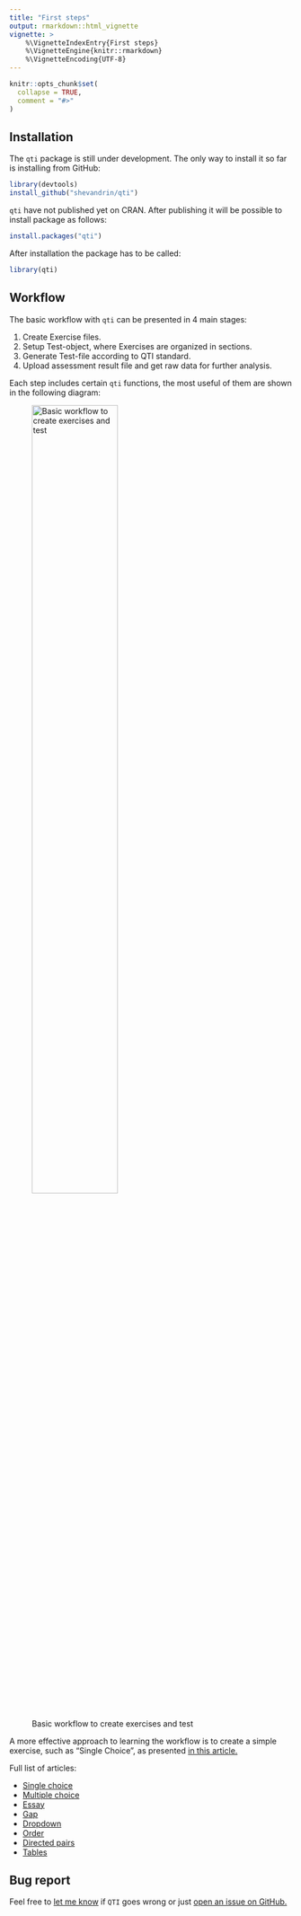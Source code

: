 ```yaml
---
title: "First steps"
output: rmarkdown::html_vignette
vignette: >
    %\VignetteIndexEntry{First steps}
    %\VignetteEngine{knitr::rmarkdown}
    %\VignetteEncoding{UTF-8}
---
```


```r
knitr::opts_chunk$set(
  collapse = TRUE,
  comment = "#>"
)
```

## Installation

The `qti` package is still under development. The only way to install it so far is installing from GitHub:

```r
library(devtools)
install_github("shevandrin/qti")
```

`qti` have not published yet on CRAN. After publishing it will be possible to install package as follows:

```r
install.packages("qti")
```

After installation the package has to be called:

```r
library(qti)
```

## Workflow

The basic workflow with `qti` can be presented in 4 main stages:

1. Create Exercise files.
2. Setup Test-object, where Exercises are organized in sections.
3. Generate Test-file according to QTI standard.
4. Upload assessment result file and get raw data for further analysis.

Each step includes certain `qti` functions, the most useful of them are shown in the following diagram:

![Basic workflow to create exercises and test](workflow1.png){width=60%}

A more effective approach to learning the workflow is to create a simple exercise, such as "Single Choice", as presented [in this article.](singlechoice.html)

Full list of articles:

- [Single choice](singlechoice.html)
- [Multiple choice]()
- [Essay]()
- [Gap]()
- [Dropdown]()
- [Order]()
- [Directed pairs]()
- [Tables]()

## Bug report

Feel free to [let me know](mailto://shevandrin@gmail.com) if `QTI` goes wrong or just [open an issue on GitHub.](https://github.com/shevandrin/qti/issues) 
